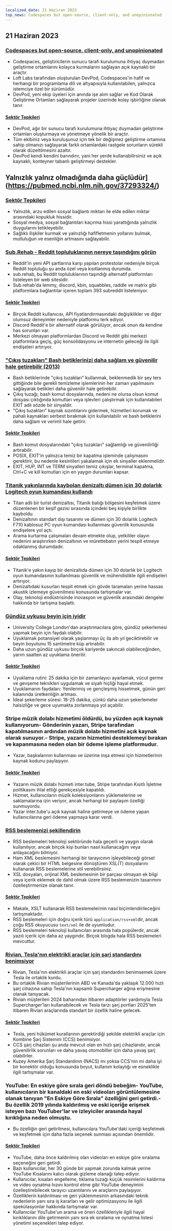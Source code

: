 ```yaml
---
localized_date: 21 Haziran 2023
top_news: Codespaces but open-source, client-only, and unopinionated
---
```




<CallToAction />

<Steps>

## 21 Haziran 2023

### [Codespaces but open-source, client-only, and unopinionated](https://devpod.sh/)

- Codespaces, geliştiricilerin sunucu tarafı kurulumuna ihtiyaç duymadan geliştirme ortamlarını kolayca kurmalarını sağlayan açık kaynaklı bir araçtır.
- Loft Labs tarafından oluşturulan DevPod, Codespaces'in hafif ve herhangi bir programlama dili ve altyapısıyla kullanılabilen, yalnızca istemciye özel bir sürümüdür.
- DevPod, yeni ekip üyeleri için anında işe alım sağlar ve Kod Olarak Geliştirme Ortamları sağlayarak projeler üzerinde kolay işbirliğine olanak tanır.

#### [Sektör Tepkileri](http://news.ycombinator.com/item?id=36407477)

- DevPod, ağır bir sunucu tarafı kurulumuna ihtiyaç duymadan geliştirme ortamları oluşturmaya ve yönetmeye yönelik bir araçtır.
- Tüm ekibiniz veya kuruluşunuz için tek bir değişmez geliştirme ortamına sahip olmanızı sağlayarak farklı ortamlardaki rastgele sorunların sürekli olarak düzeltilmesini azaltır.
- DevPod kendi kendini barındırır, yani her yerde kullanabilirsiniz ve açık kaynaklı, konteyner tabanlı geliştirmeyi destekler.

## Yalnızlık yalnız olmadığında daha güçlüdür](https://pubmed.ncbi.nlm.nih.gov/37293324/)

### [Sektör Tepkileri](http://news.ycombinator.com/item?id=36403280)

- Yalnızlık, arzu edilen sosyal bağlantı miktarı ile elde edilen miktar arasındaki kopukluk hissidir.
- Sosyal medya, sosyal bağlantıları kaçırma hissi yarattığında yalnızlık duygularını tetikleyebilir.
- Sağlıklı ilişkiler kurmak ve yalnızlığı hafifletmenin yollarını bulmak, mutluluğun ve esenliğin artmasını sağlayabilir.

### [Sub.Rehab - Reddit topluluklarının nereye taşındığını görün](https://sub.rehab/)

- Reddit'in yeni API şartlarına karşı yapılan protestolar nedeniyle birçok Reddit topluluğu şu anda özel veya kısıtlanmış durumda.
- sub.rehab, bu Reddit topluluklarının taşındığı alternatif platformları listeleyen bir web sitesidir.
- Sub.rehab'da lemmy, discord, kbin, squabbles, raddle ve matrix gibi platformlara bağlantılar içeren toplam 393 subreddit listeleniyor.

#### [Sektör Tepkileri](http://news.ycombinator.com/item?id=36401999)

- Birçok Reddit kullanıcısı, API fiyatlandırmasındaki değişiklikler ve diğer olumsuz deneyimler nedeniyle platformu terk ediyor.
- Discord Reddit'e bir alternatif olarak görülüyor, ancak onun da kendine has sorunları var.
- Merkezi olmayan platformlardan Discord ve Reddit gibi merkezi platformlara geçiş, güç konsolidasyonu ve internetin geleceği ile ilgili endişeleri artırıyor.

### ["Çıkış tuzakları" Bash betiklerinizi daha sağlam ve güvenilir hale getirebilir (2013)](http://redsymbol.net/articles/bash-exit-traps/)

- Bash betiklerinde "çıkış tuzakları" kullanmak, beklenmedik bir şey ters gittiğinde bile gerekli temizleme işlemlerinin her zaman yapılmasını sağlayarak betikleri daha güvenilir hale getirebilir.
- Çıkış tuzağı, bash komut dosyalarında, nedeni ne olursa olsun komut dosyası çıktığında komutları veya işlevleri çalıştırmak için kullanılabilen EXIT adlı sözde bir sinyaldir.
- "Çıkış tuzakları" kaynak sızıntılarını gidermek, hizmetleri korumak ve pahalı kaynakları serbest bırakmak için kullanılabilir ve bash betiklerini daha sağlam ve verimli hale getirir.

#### [Sektör Tepkileri](http://news.ycombinator.com/item?id=36400465)

- Bash komut dosyalarındaki "çıkış tuzakları" sağlamlığı ve güvenilirliği artırabilir.
- POSIX, EXIT'in yalnızca temiz bir kapatma işleminde çalışmasını gerektirir, bu nedenle kesintileri yakalamak için ek sinyaller eklenmelidir.
- EXIT, HUP, INT ve TERM sinyalleri temiz çıkışlar, terminal kapatma, Ctrl+C ve kill komutları için en yaygın durumları kapsar.

### [Titanik yakınlarında kaybolan denizaltı dümen için 30 dolarlık Logitech oyun kumandası kullandı](https://arstechnica.com/gaming/2023/06/submarine-missing-near-titanic-used-a-30-logitech-gamepad-for-steering/)

- Titan adlı bir turist denizaltısı, Titanik batığı bölgesini keşfetmek üzere düzenlenen bir keşif gezisi sırasında içindeki beş kişiyle birlikte kayboldu.
- Denizaltının standart dışı tasarımı ve dümen için 30 dolarlık Logitech F710 kablosuz PC oyun kumandası kullanması güvenlik konusunda endişelere yol açtı.
- Arama kurtarma çalışmaları devam etmekte olup, yetkililer olayın nedenini araştırırken denizaltının ve mürettebatın yerini tespit etmeye odaklanmış durumdadır.

#### [Sektör Tepkileri](http://news.ycombinator.com/item?id=36407781)

- Titanik'e yakın kayıp bir denizaltıda dümen için 30 dolarlık bir Logitech oyun kumandasının kullanılması güvenlik ve mühendislikle ilgili endişeleri artırıyor.
- Denizaltıdaki kusurları tespit etmek için gövde taramaları yerine hassas akustik izlemeye güvenilmesi konusunda tartışmalar var.
- Olay, teknoloji endüstrisinde inovasyon ve güvenlik arasındaki dengeler hakkında bir tartışma başlattı.

### [Gündüz uykusu beyin için iyidir](https://www.bbc.com/news/health-65950168)

- University College London'dan araştırmacılara göre, gündüz şekerlemesi yapmak beyin için faydalı olabilir.
- Uyuklamak potansiyel olarak yaşlanmayı üç ila altı yıl geciktirebilir ve beyin boyutunu 15 santimetre küp artırabilir.
- Daha uzun gündüz uykusu birçok kariyerde sakıncalı olabileceğinden, yarım saatten az uyuklama önerilir.

#### [Sektör Tepkileri](http://news.ycombinator.com/item?id=36399503)

- Uyuklama rutini: 25 dakika için bir zamanlayıcı ayarlamak, vücut germe ve gevşeme teknikleri uygulamak ve siyah hiçliği hayal etmek.
- Uyuklamanın faydaları: Yenilenmiş ve gençleşmiş hissetmek, günün geri kalanında üretkenliğin artması.
- İdeal şekerleme süresi: 18-25 dakika, çünkü daha uzun şekerlemeler halsizliğe ve gece uyumakta zorlanmaya yol açabilir.

### Stripe müzik dolabı hizmetimi öldürdü, bu yüzden açık kaynak kullanıyorum- Gönderinin yazarı, Stripe tarafından kapatılmasının ardından müzik dolabı hizmetini açık kaynak olarak sunuyor.- Stripe, yazarın hizmetini desteklemeyi bırakan ve kapanmasına neden olan bir ödeme işleme platformudur.

- Yazar, başkalarının kullanması ve üzerine inşa etmesi için hizmetlerinin kaynak kodunu paylaşıyor.

#### [Sektör Tepkileri](http://news.ycombinator.com/item?id=36403607)

- Yazarın müzik dolabı hizmeti inter.tube, Stripe tarafından Kısıtlı İşletme politikasını ihlal ettiği gerekçesiyle kapatıldı.
- Hizmet, kullanıcıların müzik koleksiyonlarını yüklemelerine ve saklamalarına izin veriyor, ancak herhangi bir paylaşım özelliği sunmuyordu.
- Yazar inter.tube'u açık kaynak haline getirmeye ve ödeme yapan kullanıcılarına geri ödeme yapmaya karar verdi.

### [RSS beslemenizi şekillendirin](https://darekkay.com/blog/rss-styling/)

- RSS beslemeleri teknoloji sektöründe hala geçerli ve yaygın olarak kullanılıyor, ancak birçok kişi bunları nasıl kullanacağını veya anlayacağını bilmiyor.
- Ham XML beslemesini herhangi bir tarayıcının işleyebileceği görsel olarak çekici bir HTML belgesine dönüştüren XSL(T) dosyalarını kullanarak RSS beslemelerine stil verebilirsiniz.
- XSL dosyaları, orijinal XML beslemesinin bir parçası olmayan ek bilgi veya içerik eklemek de dahil olmak üzere RSS beslemenizin tasarımını özelleştirmenize olanak tanır.

#### [Sektör Tepkileri](http://news.ycombinator.com/item?id=36401854)

- Makale, XSLT kullanarak RSS beslemelerinin nasıl biçimlendirileceğini tartışmaktadır.
- RSS beslemeleri için doğru içerik türü `application/rss+xml`dir, ancak çoğu RSS okuyucusu `text/xml` ile de uyumludur.
- RSS beslemeleri teknoloji kullanıcıları arasında hala popülerdir, ancak yazılı içerik için daha az yaygındır. Birçok blogda hala RSS beslemeleri mevcuttur.

### [Rivian, Tesla'nın elektrikli araçlar için şarj standardını benimsiyor](https://ev-edition.com/2023/06/rivian-joins-forces-with-tesla-embracing-their-charging-standard-for-electric-vehicles/)

- Rivian, Tesla'nın elektrikli araçlar için şarj standardını benimsemek üzere Tesla ile ortaklık kurdu.
- Bu ortaklık Rivian müşterilerinin ABD ve Kanada'da yaklaşık 12.000 hızlı şarj cihazına sahip Tesla'nın kapsamlı Supercharger ağına erişmesine olanak tanıyacak.
- Rivian müşterileri 2024 baharından itibaren adaptörler yardımıyla Tesla Supercharger'ları kullanabilecek ve Tesla tarzı şarj portları 2025'ten itibaren Rivian araçlarında standart bir özellik haline gelecek.

#### [Sektör Tepkileri](http://news.ycombinator.com/item?id=36403494)

- Tesla, yeni hükümet kurallarının gerektirdiği şekilde elektrikli araçlar için Kombine Şarj Sistemini (CCS) benimsiyor.
- CCS şarj cihazları şu anda mevcut olan en hızlı şarj cihazlarıdır, ancak güvenilirlik sorunları ve daha yavaş otomobiller için daha yavaş şarj olabilirler.
- Kuzey Amerika Şarj Standardının (NACS) mı yoksa CCS'nin mi daha iyi bir konektör olduğu konusunda boyut, kullanım kolaylığı ve esneklikle ilgili tartışmalar var.

### YouTube: En eskiye göre sırala geri döndü bebeğim- YouTube, kullanıcıların bir kanaldaki en eski videoları görüntülemesine olanak tanıyan "En Eskiye Göre Sırala" özelliğini geri getirdi.- Bu özellik 2019 yılında kaldırılmış ve eski içeriğe erişmek isteyen bazı YouTuber'lar ve izleyiciler arasında hayal kırıklığına neden olmuştu.

- Bu özelliğin geri getirilmesi, kullanıcılara YouTube'daki içeriği keşfetmek ve keşfetmek için daha fazla seçenek sunması açısından önemlidir.

#### [Sektör Tepkileri](http://news.ycombinator.com/item?id=36410777)

- YouTube, daha önce kaldırılmış olan videoları en eskiye göre sıralama seçeneğini geri getirdi.
- Bazı kullanıcılar, her 30 günde bir yapmak zorunda kalmak yerine YouTube Kısalarını kalıcı olarak gizleme olanağı talep ediyor.
- Kullanıcılar, kısaları engelleme, tıklama tuzağı küçük resimlerini kaldırma ve video oynatma hızını kontrol etme gibi YouTube deneyimini özelleştirebilecek tarayıcı uzantılarını ve araçlarını paylaşıyor.
- Özelliklerin kaldırılması ve geri yüklenmesinin arkasındaki teknik nedenlerin yanı sıra iş kararları ve gelir optimizasyonu ile ilgili spekülasyonlar hakkında tartışmalar var.
- Kullanıcılar YouTube'un arama ve öneri özellikleriyle ilgili hayal kırıklıklarını dile getirmenin yanı sıra ek sıralama ve oynatma listesi yönetimi seçenekleri talep ediyor.

</Steps>
